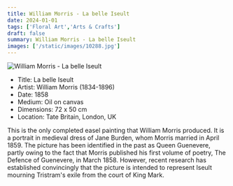 ```yaml
---
title: William Morris - La belle Iseult
date: 2024-01-01
tags: ['Floral Art','Arts & Crafts']
draft: false
summary: William Morris - La belle Iseult
images: ['/static/images/10288.jpg']
---
```


![William Morris - La belle Iseult](/static/images/10288.jpg)

* Title: La belle Iseult
* Artist: William Morris (1834-1896)
* Date: 1858
* Medium: Oil on canvas
* Dimensions: 72 x 50 cm
* Location: Tate Britain, London, UK

This is the only completed easel painting that William Morris produced. It is a portrait in medieval dress of Jane Burden, whom Morris married in April 1859. The picture has been identified in the past as Queen Guenevere, partly owing to the fact that Morris published his first volume of poetry, The Defence of Guenevere, in March 1858. However, recent research has established convincingly that the picture is intended to represent Iseult mourning Tristram's exile from the court of King Mark.
